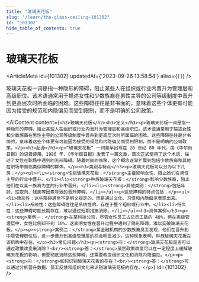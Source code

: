 ```yaml
---
title: "玻璃天花板"
slug: "/learn/the-glass-ceiling-101302"
id: "101302"
hide_table_of_contents: true
---
```



# 玻璃天花板

<ArticleMeta id={101302} updatedAt={'2023-09-26 13:58:54'} alias={`[]`} />
<div className='border-solid border-b border-t-0 my-4 border-[var(--ifm-color-gray-300)]' />

玻璃天花板一词是指一种隐形的障碍，阻止某些人在组织或行业内晋升为管理层和高级职位。该术语通常用于描述女性和少数族裔在男性主导的公司等级制度中晋升到更高层次时所面临的困难。这些障碍往往是非书面的，意味着这些个体更有可能因为接受的规范和内隐偏见而受到限制，而不是明确的公司政策。

<AIContent content={`<h2>玻璃天花板</h2><h3>定义</h3><p>玻璃天花板一词是指一种隐形的障碍，阻止某些人在组织或行业内晋升为管理层和高级职位。该术语通常用于描述女性和少数族裔在男性主导的公司等级制度中晋升到更高层次时所面临的困难。这些障碍往往是非书面的，意味着这些个体更有可能因为接受的规范和内隐偏见而受到限制，而不是明确的公司政策。</p><h3>起源</h3><p>“玻璃天花板” 一词最早出现在 20 世纪 80 年代，由《华尔街日报》的记者使用。1986 年，《华尔街日报》发表了一篇文章，首次正式使用了这个术语，描述了女性在职场中遇到的无形障碍。随着时间的推移，这个概念逐渐扩展到包括少数族裔和其他在职场中面临类似障碍的群体。</p><h3>类别与特点</h3><p>玻璃天花板可以分为以下几类：</p><ul><li><strong>性别玻璃天花板：</strong>主要影响女性，阻止她们在男性主导的行业中晋升。</li><li><strong>种族玻璃天花板：</strong>影响少数族裔，阻止他们在以某一族裔为主的行业中晋升。</li><li><strong>其他类别：</strong>包括年龄、性取向、残疾等因素导致的晋升障碍。</li></ul><p>这些障碍的特点包括：</p><ul><li>隐形性：这些障碍通常不是明文规定的，而是通过文化、习惯和内隐偏见表现出来。</li><li>系统性：这些障碍往往是系统性的，存在于整个组织或行业中。</li><li>持久性：这些障碍可能长期存在，难以通过短期措施消除。</li></ul><h3>具体案例</h3><p><strong>案例一：</strong>在某科技公司，尽管女性员工占总员工数的 40%，但在高级管理层中，女性比例却不到 10%。这表明女性在晋升过程中遇到了隐形障碍，难以突破玻璃天花板。</p><p><strong>案例二：</strong>某金融机构的少数族裔员工发现，他们在晋升到中层管理职位后，进一步晋升到高级管理层的机会明显减少。这种现象表明，种族玻璃天花板在该机构中存在。</p><h3>常见问题</h3><p><strong>问：</strong>玻璃天花板是否可以通过政策改变来消除？<br/><strong>答：</strong>虽然政策改变可以在一定程度上缓解玻璃天花板的影响，但要彻底消除这些障碍，还需要改变组织文化和消除内隐偏见。</p><p><strong>问：</strong>如何识别玻璃天花板的存在？<br/><strong>答：</strong>可以通过分析晋升数据、员工反馈和组织文化来识别玻璃天花板的存在。</p>`} id={101302} />
